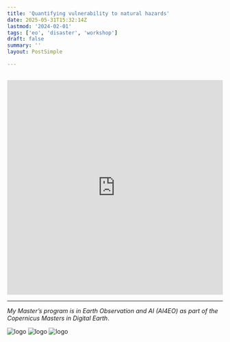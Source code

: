 ```yaml
---
title: 'Quantifying vulnerability to natural hazards'
date: 2025-05-31T15:32:14Z
lastmod: '2024-02-01'
tags: ['eo', 'disaster', 'workshop']
draft: false
summary: ''
layout: PostSimple

---
```

## 

<iframe src="https://storymaps.arcgis.com/stories/195aa8ee525446fcbfbdd8b2e9a6ea28"
width="100%" height="500px" frameborder="0" 
allowfullscreen allow="geolocation"></iframe>

---
_My Master’s program is in Earth Observation and AI (AI4EO) as part of the Copernicus Masters in Digital Earth_.

<div style={{ display: 'flex', gap: '10px' }}>
  <Image alt="logo" src="/static/images/Logo/EU.jpg" width={200} height={100} />
  <Image alt="logo" src="/static/images/Logo/PLUS.jpg" width={200} height={100} />
  <Image alt="logo" src="/static/images/Logo/UBS.jpeg" width={200} height={100} />
</div>